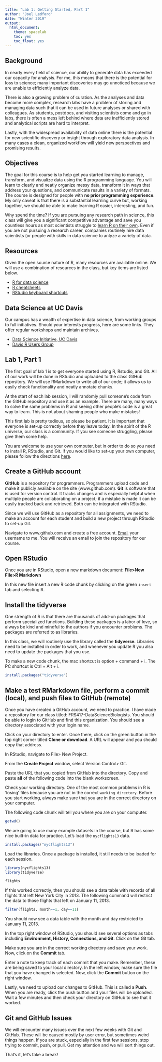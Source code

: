 ```yaml
---
title: "Lab 1: Getting Started, Part 1"
author: "Joel Ledford"
date: "Winter 2019"
output:
  html_document:
    theme: spacelab
    toc: yes
    toc_float: yes
---
```


## Background
In nearly every field of science, our ability to generate data has exceeded our capacity for analysis. For me, this means that there is the potential for loss to science; many important discoveries may go unnoticed because we are unable to efficiently analyze data.

There is also a growing problem of curation. As the analyses and data become more complex, research labs have a problem of storing and managing data such that it can be used in future analyses or shared with colleagues. As students, postdocs, and visiting scientists come and go in labs, there is often a mess left behind where data are inefficiently stored and analytical scripts are hard to interpret.

Lastly, with the widespread availability of data online there is the potential for new scientific discovery or insight through exploratory data analysis. In many cases a clean, organized workflow will yield new perspectives and promising results.  

## Objectives
The goal for this course is to help get you started learning to manage, transform, and visualize data using the R programming language. You will learn to clearly and neatly organize messy data, transform it in ways that address your questions, and communicate results in a variety of formats. The course is designed for people with **no prior programming experience**. My only caveat is that there is a substantial learning curve but, working together, we should be able to make learning R easier, interesting, and fun.

Why spend the time? If you are pursuing any research path in science, this class will give you a significant competitive advantage and save you countless hours as most scientists struggle to [learn R on their own](https://www.wired.com/2017/03/biologists-teaching-code-survive/). Even if you are not pursuing a research career, companies routinely hire data scientists (or people with skills in data science to anlyze a variety of data.

## Resources
Given the open source nature of R, many resources are available online. We will use a combination of resources in the class, but key items are listed below.

- [R for data science](https://r4ds.had.co.nz/)
- [R cheatsheets](https://www.rstudio.com/resources/cheatsheets/)
- [RStudio keyboard shortcuts](https://support.rstudio.com/hc/en-us/articles/200711853-Keyboard-Shortcuts)

## Data Science at UC Davis
Our campus has a wealth of expertise in data science, from working groups to full initiatives. Should your interests progress, here are some links. They offer regular workshops and maintain archives.

- [Data Science Initiative, UC Davis](http://dsi.ucdavis.edu/)  
- [Davis R Users Group](http://d-rug.github.io/) 

## Lab 1, Part 1
The first goal of lab 1 is to get everyone started using R, Rstudio, and Git. All of our work will be done in RStudio and uploaded to the class GitHub repository. We will use RMarkdown to write all of our code; it allows us to easily check functionality and neatly annotate chunks.

At the start of each lab session, I will randomly pull someone's code from the GitHub repository and use it as an example. There are many, many ways to solve the same problems in R and seeing other people's code is a great way to learn. This is not about shaming people who make mistakes!  

This first lab is pretty tedious, so please be patient. It is important that everyone is set-up correctly before they leave today. In the spirit of the R universe, our class is a community. If you see someone struggling, please give them some help.  

You are welcome to use your own computer, but in order to do so you need to install R, RStudio, and Git. If you would like to set-up your own computer, please follow the directions [here](https://jmledford3115.github.io/datascibiol/setup.html).

## Create a GitHub account
**GitHub** is a repository for programmers. Programmers upload code and make it publicly available on the site (www.github.com). **Git** is software that is used for version control. It tracks changes and is especially helpful when multiple people are collaborating on a project; if a mistake is made it can be easily tracked back and retrieved. Both can be integrated with RStudio.  

Since we will use GitHub as a repository for all assignments, we need to make an account for each student and build a new project through RStudio to set-up Git.  

Navigate to www.github.com and create a free account. [Email](mailto:jmledford@ucdavis.edu) your username to me. You will receive an email to join the repository for our course.  

## Open RStudio
Once you are in RStudio, open a new markdown document: **File>New File>R Markdown**  

In this new file insert a new R code chunk by clicking on the green `insert` tab and selecting R.

## Install the tidyverse
One strength of R is that there are thousands of add-on packages that perform specialized functions. Building these packages is a labor of love, so always be kind and mindful to the authors if you encounter problems. The packages are referred to as libraries.  

In this class, we will routinely use the library called the **tidyverse**. Libraries need to be installed in order to work, and whenever you update R you also need to update the packages that you use.

To make a new code chunk, the mac shortcut is option + command + i. The PC shortcut is Ctrl + Alt + i.
```r
install.packages("tidyverse")
```

## Make a test RMarkdown file, perform a commit (local), and push files to GitHub (remote)
Once you have created a GitHub account, we need to practice. I have made a repository for our class titled: FRS417-DataScienceBiologists. You should be able to login to GitHub and find this organization. You should see a directory associated with your login name.  

Click on your directory to enter. Once there, click on the green button in the top right corner titled **Clone or download**. A URL will appear and you should copy that address.

In RStudio, navigate to File> New Project.

From the **Create Project** window, select Version Control> Git.

Paste the URL that you copied from GitHub into the directory. Copy and paste **all** of the following code into the blank workscreen.

Check your working directory. One of the most common problems in R is 'losing' files because you are not in the correct `working directory`. Before you start working, always make sure that you are in the correct directory on your computer.  

The following code chunk will tell you where you are on your computer.
```r
getwd()
```

We are going to use many example datasets in the course, but R has some nice built-in data for practice. Let's load the `nycflights13` data.
```r
install.packages("nycflights13")
```

Load the libraries. Once a package is installed, it still needs to be loaded for each session.
```r
library(nycflights13)
library(tidyverse)
```

```r
flights
```

If this worked correctly, then you should see a data table with records of all flights that left New York City in 2013. The following command will restrict the data to those flights that left on January 11, 2013.
```r
filter(flights, month==1, day==11)
```

You should now see a data table with the month and day restricted to January 11, 2013.

In the top right window of RStudio, you should see several options as tabs including **Environment, History, Connections, and Git**. Click on the Git tab.

Make sure you are in the correct working directory and save your work. Now, click on the **Commit** tab.

Enter a note to keep track of each commit that you make. Remember, these are being saved to your local directory. In the left window, make sure the file that you have changed is selected. Now, click the **Commit** button on the right window.

Lastly, we need to upload our changes to GitHub. This is called a **Push**. When you are ready, click the push button and your files will be uploaded. Wait a few minutes and then check your directory on GitHub to see that it worked.

## Git and GitHub Issues
We will encounter many issues over the next few weeks with Git and GitHub. These will be caused mostly by user error, but sometimes weird things happen. If you are stuck, especially in the first few sessions, stop trying to commit, push, or pull. Get my attention and we will sort things out.

That's it, let's take a break!